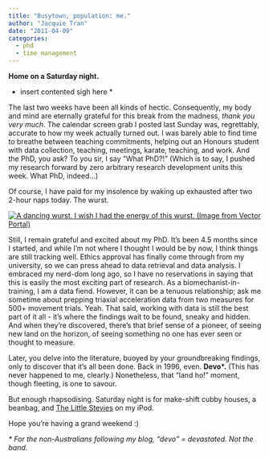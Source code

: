 ```yaml
---
title: "Busytown, population: me."
author: "Jacquie Tran"
date: "2011-04-09"
categories:
  - phd
  - time management
---
```


**Home on a Saturday night.**

* insert contented sigh here *

The last two weeks have been all kinds of hectic. Consequently, my body and mind are eternally grateful for this break from the madness, *thank you very much*. The calendar screen grab I posted last Sunday was, regrettably, accurate to how my week actually turned out. I was barely able to find time to breathe between teaching commitments, helping out an Honours student with data collection, teaching, meetings, karate, teaching, and work. And the PhD, you ask? To you sir, I say "What PhD?!" (Which is to say, I pushed my research forward by zero arbitrary research development units this week. What PhD, indeed…)

Of course, I have paid for my insolence by waking up exhausted after two 2-hour naps today. The wurst.

[![A dancing wurst. I wish I had the energy of this wurst. (Image from Vector Portal)](7l8X8AXZvtcrqqJCDvpT99IMVZ1EZT32XjmSyLcc.jpg)](https://vectorportal.com/fr/vector/dessin-anim%C3%A9-de-hot-dog/36976)

Still, I remain grateful and excited about my PhD. It's been 4.5 months since I started, and while I'm not where I thought I would be by now, I think things are still tracking well. Ethics approval has finally come through from my university, so we can press ahead to data retrieval and data analysis. I embraced my nerd-dom long ago, so I have no reservations in saying that this is easily the most exciting part of research. As a biomechanist-in-training, I am a data fiend. However, it can be a tenuous relationship; ask me sometime about prepping triaxial acceleration data from two measures for 500+ movement trials. Yeah. That said, working with data is still the best part of it all - it's where the findings wait to be found, sneaky and hidden. And when they're discovered, there's that brief sense of a pioneer, of seeing new land on the horizon, of seeing something no one has ever seen or thought to measure.

Later, you delve into the literature, buoyed by your groundbreaking findings, only to discover that it's all been done. Back in 1996, even. <strong>Devo*.</strong> (This has never happened to me, clearly.) Nonetheless, that "land ho!" moment, though fleeting, is one to savour.

But enough rhapsodising. Saturday night is for make-shift cubby houses, a beanbag, and [The Little Stevies](http://www.thelittlestevies.com/) on my iPod.

Hope you're having a grand weekend :)

<em>* For the non-Australians following my blog, "devo" = devastated. Not the band.</em>